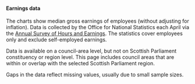 #### **Earnings data**

The charts show median gross earnings of employees (without adjusting for inflation). Data is collected by the Office for National Statistics each April via the [Annual Survey of Hours and Earnings](https://www.ons.gov.uk/employmentandlabourmarket/peopleinwork/earningsandworkinghours/bulletins/annualsurveyofhoursandearnings/latest). The statistics cover employees only and exclude self-employed earnings.

Data is available on a council-area level, but not on Scottish Parliament constituency or region level. This page includes council areas that are within or overlap with the selected Scottish Parliament region.

Gaps in the data reflect missing values, usually due to small sample sizes.